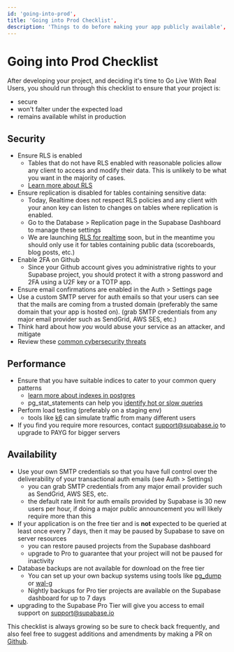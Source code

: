 ```yaml
---
id: 'going-into-prod',
title: 'Going into Prod Checklist',
description: 'Things to do before making your app publicly available',
---
```


# Going into Prod Checklist

After developing your project, and deciding it's time to Go Live With Real Users, you should run through this checklist to ensure that your project is:

- secure
- won't falter under the expected load
- remains available whilst in production

## Security

- Ensure RLS is enabled
  - Tables that do not have RLS enabled with reasonable policies allow any client to access and modify their data. This is unlikely to be what you want in the majority of cases.
  - [Learn more about RLS](/docs/guides/auth/row-level-security)
- Ensure replication is disabled for tables containing sensitive data:
  - Today, Realtime does not respect RLS policies and any client with your anon key can listen to changes on tables where replication is enabled.
  - Go to the Database > Replication page in the Supabase Dashboard to manage these settings
  - We are launching [RLS for realtime](https://github.com/supabase/walrus) soon, but in the meantime you should only use it for tables containing public data (scoreboards, blog posts, etc.)
- Enable 2FA on Github
  - Since your Github account gives you administrative rights to your Supabase project, you should protect it with a strong password and 2FA using a U2F key or a TOTP app.
- Ensure email confirmations are enabled in the Auth > Settings page
- Use a custom SMTP server for auth emails so that your users can see that the mails are coming from a trusted domain (preferably the same domain that your app is hosted on). (grab SMTP credentials from any major email provider such as SendGrid, AWS SES, etc.)
- Think hard about how _you_ would abuse your service as an attacker, and mitigate
- Review these [common cybersecurity threats](https://auth0.com/docs/security/prevent-threats)

## Performance

- Ensure that you have suitable indices to cater to your common query patterns
  - [learn more about indexes in postgres](https://www.enterprisedb.com/postgres-tutorials/overview-postgresql-indexes)
  - pg_stat_statements can help you [identify hot or slow queries](https://www.virtual-dba.com/blog/postgresql-performance-identifying-hot-and-slow-queries/)
- Perform load testing (preferably on a staging env)
  - tools like [k6](https://k6.io/) can simulate traffic from many different users
- If you find you require more resources, contact support@supabase.io to upgrade to PAYG for bigger servers

## Availability

- Use your own SMTP credentials so that you have full control over the deliverability of your transactional auth emails (see Auth > Settings)
  - you can grab SMTP credentials from any major email provider such as SendGrid, AWS SES, etc.
  - the default rate limit for auth emails provided by Supabase is 30 new users per hour, if doing a major public announcement you will likely require more than this
- If your application is on the free tier and is **not** expected to be queried at least once every 7 days, then it may be paused by Supabase to save on server resources
  - you can restore paused projects from the Supabase dashboard
  - upgrade to Pro to guarantee that your project will not be paused for inactivity
- Database backups are not available for download on the free tier
  - You can set up your own backup systems using tools like [pg_dump](https://www.postgresqltutorial.com/postgresql-backup-database/) or [wal-g](https://github.com/wal-g/wal-g)
  - Nightly backups for Pro tier projects are available on the Supabase dashboard for up to 7 days
- upgrading to the Supabase Pro Tier will give you access to email support on support@supabase.io

This checklist is always growing so be sure to check back frequently, and also feel free to suggest additions and amendments by making a PR on [Github](https://github.com/supabase/supabase).
